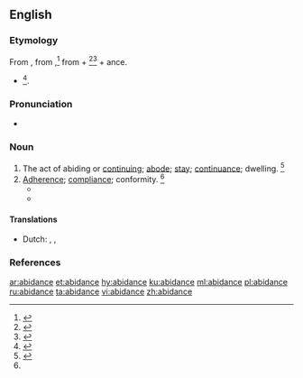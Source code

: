 ==English==

===Etymology===
From {{etyl|enm|en}} {{m|enm|abiden}}, from {{etyl|ang|en}} {{m|ang|ābīdan||wait}},<ref>{{R:OCD2|page=2}}</ref> from {{m|ang|ā}} + {{m|ang|bīdan||to bide, remain}}<ref>{{R:American Heritage 1971|page=3}}</ref><ref>{{R:MW3 1976|page=3}}</ref> + ance.
* {{suffix|abide|ance|lang=en}}<ref>{{R:CDOE|page=3}}</ref>.

===Pronunciation===
* {{a|US}} {{IPA|/əˈbaɪd.n̩s/|/əˈbaɪd.n̩ts/|lang=en}}

===Noun===
{{en-noun}}

# The act of abiding or [[continuing]]; [[abode]]; [[stay]]; [[continuance]]; dwelling. {{defdate|Early 17<sup>th</sup> century.}}<ref name=SOED>{{R:SOED5|page=4}}</ref>
# [[adherence|Adherence]]; [[compliance]]; conformity. {{defdate|Early 19<sup>th</sup> century.}}<ref name=SOED/>
#* {{quote-book|year=1840|title=The history of the holy war|page=262|author=Thomas Fuller|passage=No wonder then, though the Christians had no longer abidance in the holy hill of Palestine (though this I confess, is but the bark of the text), driving that trade wherewith none ever thrived, the breaking of promises; wherewith one may for a way fairly spread his train, but he will moult his feathers soon after.|url=http://books.google.com/books?id=kok-AAAAYAAJ}}
#* {{quote-book|year=1862|passage=A judicious '''abidance''' by rules, and holding to the results of experience, are good; but not less so, are a judicious setting aside of rules, and a declining to be bound by incomplete experience.|title=Organization in daily life: an essay|page=78|url=http://books.google.com/books?id=AWAAAAAAMAAJ|author=Sir Arthur Helps}}

====Translations====
{{trans-top|compliance}}
* Dutch: {{t|nl|naleving|m}}, {{t|nl|nakomen van|n}},
{{trans-bottom}}

===References===
<references/>

[[ar:abidance]]
[[et:abidance]]
[[hy:abidance]]
[[ku:abidance]]
[[ml:abidance]]
[[pl:abidance]]
[[ru:abidance]]
[[ta:abidance]]
[[vi:abidance]]
[[zh:abidance]]